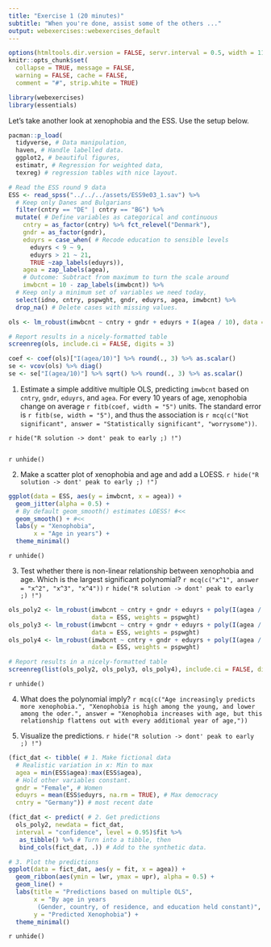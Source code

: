 ```yaml
---
title: "Exercise 1 (20 minutes)"
subtitle: "When you're done, assist some of the others ..."
output: webexercises::webexercises_default
---
```


```r
options(htmltools.dir.version = FALSE, servr.interval = 0.5, width = 115, digits = 3)
knitr::opts_chunk$set(
  collapse = TRUE, message = FALSE, 
  warning = FALSE, cache = FALSE,
  comment = "#", strip.white = TRUE)

library(webexercises)
library(essentials)
```

Let's take another look at xenophobia and the ESS. Use the setup below.

```r
pacman::p_load(
  tidyverse, # Data manipulation,
  haven, # Handle labelled data.
  ggplot2, # beautiful figures,
  estimatr, # Regression for weighted data,
  texreg) # regression tables with nice layout.

# Read the ESS round 9 data
ESS <- read_spss("../../../assets/ESS9e03_1.sav") %>%
  # Keep only Danes and Bulgarians
  filter(cntry == "DE" | cntry == "BG") %>% 
  mutate( # Define variables as categorical and continuous
    cntry = as_factor(cntry) %>% fct_relevel("Denmark"),
    gndr = as_factor(gndr),
    eduyrs = case_when( # Recode education to sensible levels
      eduyrs < 9 ~ 9,
      eduyrs > 21 ~ 21,
      TRUE ~zap_labels(eduyrs)),
    agea = zap_labels(agea),
    # Outcome: Subtract from maximum to turn the scale around
    imwbcnt = 10 - zap_labels(imwbcnt)) %>%
  # Keep only a minimum set of variables we need today,
  select(idno, cntry, pspwght, gndr, eduyrs, agea, imwbcnt) %>%
  drop_na() # Delete cases with missing values.
```

```r
ols <- lm_robust(imwbcnt ~ cntry + gndr + eduyrs + I(agea / 10), data = ESS, weights = pspwght)

# Report results in a nicely-formatted table
screenreg(ols, include.ci = FALSE, digits = 3)
```

```r
coef <- coef(ols)["I(agea/10)"] %>% round(., 3) %>% as.scalar()
se <- vcov(ols) %>% diag()
se <- se["I(agea/10)"] %>% sqrt() %>% round(., 3) %>% as.scalar()
```

1. Estimate a simple additive multiple OLS, predicting `imwbcnt` based on `cntry`, `gndr`, `eduyrs`, and `agea`. For every 10 years of age, xenophobia change on average `r fitb(coef, width = "5")` units. The standard error is `r fitb(se, width = "5")`, and thus the association is `r mcq(c("Not significant", answer = "Statistically significant", "worrysome"))`.

`r hide("R solution -> dont' peak to early ;) !")`
```r

```
`r unhide()`

2. Make a scatter plot of xenophobia and age and add a LOESS.
`r hide("R solution -> dont' peak to early ;) !")`
```r
ggplot(data = ESS, aes(y = imwbcnt, x = agea)) +
  geom_jitter(alpha = 0.5) +
  # By default geom_smooth() estimates LOESS! #<<
  geom_smooth() + #<<
  labs(y = "Xenophobia",
       x = "Age in years") +
  theme_minimal()
```
`r unhide()`

3. Test whether there is non-linear relationship between xenophobia and age. Which is the largest significant polynomial? `r mcq(c("x^1", answer = "x^2", "x^3", "x^4"))`
`r hide("R solution -> dont' peak to early ;) !")`
```r
ols_poly2 <- lm_robust(imwbcnt ~ cntry + gndr + eduyrs + poly(I(agea / 10), 2, raw = TRUE), 
                       data = ESS, weights = pspwght)
ols_poly3 <- lm_robust(imwbcnt ~ cntry + gndr + eduyrs + poly(I(agea / 10), 3, raw = TRUE), 
                       data = ESS, weights = pspwght)
ols_poly4 <- lm_robust(imwbcnt ~ cntry + gndr + eduyrs + poly(I(agea / 10), 4, raw = TRUE), 
                       data = ESS, weights = pspwght)

# Report results in a nicely-formatted table
screenreg(list(ols_poly2, ols_poly3, ols_poly4), include.ci = FALSE, digits = 3)
```
`r unhide()`

4. What does the polynomial imply? `r mcq(c("Age increasingly predicts more xenophobia.", "Xenophobia is high among the young, and lower among the oder.", answer = "Xenophobia increases with age, but this relationship flattens out with every additional year of age,"))`

5. Visualize the predictions.
`r hide("R solution -> dont' peak to early ;) !")`
```r
(fict_dat <- tibble( # 1. Make fictional data
  # Realistic variation in x: Min to max
  agea = min(ESS$agea):max(ESS$agea), 
  # Hold other variables constant.
  gndr = "Female", # Women
  eduyrs = mean(ESS$eduyrs, na.rm = TRUE), # Max democracy
  cntry = "Germany")) # most recent date

(fict_dat <- predict( # 2. Get predictions
  ols_poly2, newdata = fict_dat,
  interval = "confidence", level = 0.95)$fit %>%
   as_tibble() %>% # Turn into a tibble, then
   bind_cols(fict_dat, .)) # Add to the synthetic data.

# 3. Plot the predictions
ggplot(data = fict_dat, aes(y = fit, x = agea)) +
  geom_ribbon(aes(ymin = lwr, ymax = upr), alpha = 0.5) +
  geom_line() +
  labs(title = "Predictions based on multiple OLS",
       x = "By age in years
        (Gender, country, of residence, and education held constant)",
       y = "Predicted Xenophobia") +
  theme_minimal()
```
`r unhide()`
